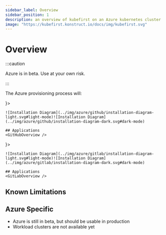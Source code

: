 ```yaml
---
sidebar_label: Overview
sidebar_position: 1
description: an overview of kubefirst on an Azure kubernetes cluster
image: "https://kubefirst.konstruct.io/docs/img/kubefirst.svg"
---
```



<div class="cloud_logo">
  <AzureLogo width="200px" alt="Azure Logo" />
</div>

# Overview

:::caution

Azure is in beta. Use at your own risk.

:::

The Azure provisioning process will:
<CommonProvisionProcess 
    firstitem="Create a Kubernetes management cluster in the Azure cloud."
    seconditem="Create three virtual workload clusters for each default environment (development, staging & production)."
/>


<Tabs groupId="git_provider" defaultValue="github" queryString>
  <TabItem attributes={{ className: styles.github }} value="github" label={ <GitHubLogo /> }>

    ![Installation Diagram](../img/azure/github/installation-diagram-light.svg#light-mode)![Installation Diagram](../img/azure/github/installation-diagram-dark.svg#dark-mode)

    ## Applications
    <GitHubOverview />

  </TabItem>
  <TabItem value="gitlab" attributes={{ className: styles.gitlab }} label={ <GitLabLogo /> }>

    ![Installation Diagram](../img/azure/gitlab/installation-diagram-light.svg#light-mode)![Installation Diagram](../img/azure/gitlab/installation-diagram-dark.svg#dark-mode)

    ## Applications
    <GitLabOverview />
  </TabItem>
</Tabs>

## Known Limitations

<KnownLimitations />

## Azure Specific

- Azure is still in beta, but should be usable in production
- Workload clusters are not available yet
